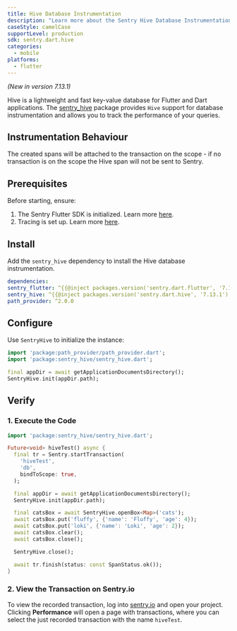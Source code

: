 ```yaml
---
title: Hive Database Instrumentation
description: "Learn more about the Sentry Hive Database Instrumentation for the Flutter SDK."
caseStyle: camelCase
supportLevel: production
sdk: sentry.dart.hive
categories:
  - mobile
platforms:
  - flutter
---
```


<Include name="feature-stage-beta.mdx" />

_(New in version 7.13.1)_

Hive is a lightweight and fast key-value database for Flutter and Dart applications.
The [sentry_hive](https://pub.dev/packages/sentry_hive) package provides `Hive` support for database instrumentation and allows you to track the performance of your queries.

## Instrumentation Behaviour

The created spans will be attached to the transaction on the scope - if no transaction is on the scope the Hive span will not be sent to Sentry.

## Prerequisites

Before starting, ensure:

1. The Sentry Flutter SDK is initialized. Learn more [here](/platforms/dart/guides/flutter/#configure).
2. Tracing is set up. Learn more [here](/platforms/dart/guides/flutter/tracing/).

## Install

Add the `sentry_hive` dependency to install the Hive database instrumentation.

```yml {filename:pubspec.yaml}
dependencies:
sentry_flutter: ^{{@inject packages.version('sentry.dart.flutter', '7.13.1') }}
sentry_hive: ^{{@inject packages.version('sentry.dart.hive', '7.13.1') }}
path_provider: ^2.0.0
```

## Configure

Use `SentryHive` to initialize the instance:

```dart
import 'package:path_provider/path_provider.dart';
import 'package:sentry_hive/sentry_hive.dart';

final appDir = await getApplicationDocumentsDirectory();
SentryHive.init(appDir.path);
```

## Verify

### 1. Execute the Code

```dart
import 'package:sentry_hive/sentry_hive.dart';

Future<void> hiveTest() async {
  final tr = Sentry.startTransaction(
    'hiveTest',
    'db',
    bindToScope: true,
  );

  final appDir = await getApplicationDocumentsDirectory();
  SentryHive.init(appDir.path);

  final catsBox = await SentryHive.openBox<Map>('cats');
  await catsBox.put('fluffy', {'name': 'Fluffy', 'age': 4});
  await catsBox.put('loki', {'name': 'Loki', 'age': 2});
  await catsBox.clear();
  await catsBox.close();

  SentryHive.close();

  await tr.finish(status: const SpanStatus.ok());
}
```

### 2. View the Transaction on Sentry.io

To view the recorded transaction, log into [sentry.io](https://sentry.io) and open your project.
Clicking **Performance** will open a page with transactions, where you can select the just recorded transaction with the name `hiveTest`.
